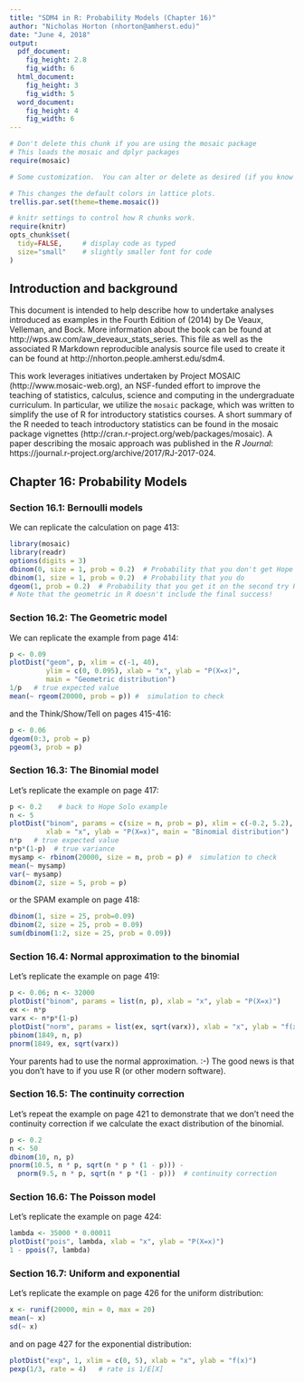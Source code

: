 ```yaml
---
title: "SDM4 in R: Probability Models (Chapter 16)"
author: "Nicholas Horton (nhorton@amherst.edu)"
date: "June 4, 2018"
output: 
  pdf_document:
    fig_height: 2.8
    fig_width: 6
  html_document:
    fig_height: 3
    fig_width: 5
  word_document:
    fig_height: 4
    fig_width: 6
---
```



```r
# Don't delete this chunk if you are using the mosaic package
# This loads the mosaic and dplyr packages
require(mosaic)
```

```r
# Some customization.  You can alter or delete as desired (if you know what you are doing).

# This changes the default colors in lattice plots.
trellis.par.set(theme=theme.mosaic())  

# knitr settings to control how R chunks work.
require(knitr)
opts_chunk$set(
  tidy=FALSE,     # display code as typed
  size="small"    # slightly smaller font for code
)
```

## Introduction and background 

This document is intended to help describe how to undertake analyses introduced 
as examples in the Fourth Edition of \emph{Stats: Data and Models} (2014) by De Veaux, Velleman, and Bock.
More information about the book can be found at http://wps.aw.com/aw_deveaux_stats_series.  This
file as well as the associated R Markdown reproducible analysis source file used to create it can be found at http://nhorton.people.amherst.edu/sdm4.

This work leverages initiatives undertaken by Project MOSAIC (http://www.mosaic-web.org), an NSF-funded effort to improve the teaching of statistics, calculus, science and computing in the undergraduate curriculum. In particular, we utilize the `mosaic` package, which was written to simplify the use of R for introductory statistics courses. A short summary of the R needed to teach introductory statistics can be found in the mosaic package vignettes (http://cran.r-project.org/web/packages/mosaic).
A paper describing the mosaic approach was published in the *R Journal*: https://journal.r-project.org/archive/2017/RJ-2017-024.

## Chapter 16: Probability Models

### Section 16.1: Bernoulli models

We can replicate the calculation on page 413:

```r
library(mosaic)
library(readr)
options(digits = 3)
dbinom(0, size = 1, prob = 0.2)  # Probability that you don't get Hope's picture
dbinom(1, size = 1, prob = 0.2)  # Probability that you do
dgeom(1, prob = 0.2)  # Probability that you get it on the second try P(X=1)
# Note that the geometric in R doesn't include the final success!
```

### Section 16.2: The Geometric model

We can replicate the example from page 414:

```r
p <- 0.09
plotDist("geom", p, xlim = c(-1, 40), 
         ylim = c(0, 0.095), xlab = "x", ylab = "P(X=x)", 
         main = "Geometric distribution")
1/p   # true expected value
mean(~ rgeom(20000, prob = p)) #  simulation to check
```

and the Think/Show/Tell on pages 415-416:

```r
p <- 0.06
dgeom(0:3, prob = p)
pgeom(3, prob = p)
```

### Section 16.3: The Binomial model

Let's replicate the example on page 417:

```r
p <- 0.2    # back to Hope Solo example
n <- 5
plotDist("binom", params = c(size = n, prob = p), xlim = c(-0.2, 5.2), 
         xlab = "x", ylab = "P(X=x)", main = "Binomial distribution")
n*p   # true expected value
n*p*(1-p)  # true variance
mysamp <- rbinom(20000, size = n, prob = p) #  simulation to check
mean(~ mysamp)
var(~ mysamp)
dbinom(2, size = 5, prob = p)
```

or the SPAM example on page 418:
```r
dbinom(1, size = 25, prob=0.09)
dbinom(2, size = 25, prob = 0.09)
sum(dbinom(1:2, size = 25, prob = 0.09))
```

### Section 16.4: Normal approximation to the binomial

Let's replicate the example on page 419:

```r
p <- 0.06; n <- 32000
plotDist("binom", params = list(n, p), xlab = "x", ylab = "P(X=x)")
ex <- n*p
varx <- n*p*(1-p)
plotDist("norm", params = list(ex, sqrt(varx)), xlab = "x", ylab = "f(x)")
pbinom(1849, n, p)
pnorm(1849, ex, sqrt(varx))
```

Your parents had to use the normal approximation. :-) The good news is that you don't have to if you use R (or other modern software).

### Section 16.5: The continuity correction

Let's repeat the example on page 421 to demonstrate that we don't need the continuity correction if we calculate the exact distribution of the binomial.

```r
p <- 0.2
n <- 50
dbinom(10, n, p)
pnorm(10.5, n * p, sqrt(n * p * (1 - p))) - 
  pnorm(9.5, n * p, sqrt(n * p *(1 - p)))  # continuity correction
```

### Section 16.6: The Poisson model

Let's replicate the example on page 424:

```r
lambda <- 35000 * 0.00011
plotDist("pois", lambda, xlab = "x", ylab = "P(X=x)")
1 - ppois(7, lambda)
```

### Section 16.7: Uniform and exponential

Let's replicate the example on page 426 for the uniform distribution:

```r
x <- runif(20000, min = 0, max = 20)
mean(~ x)
sd(~ x)
```

and on page 427 for the exponential distribution:
```r
plotDist("exp", 1, xlim = c(0, 5), xlab = "x", ylab = "f(x)")
pexp(1/3, rate = 4)   # rate is 1/E[X]
```
